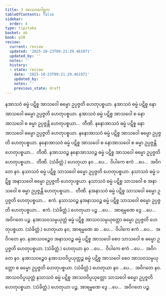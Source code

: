 ```yaml
---
title: 3 အာသဝဂေါစ္ဆက
tableOfContents: false
sidebar:
  order: 4
type: tipitaka
basket: ab
book: p20
review:
  current: review
  updated: '2025-10-23T09:21:29.461971'
  updated_by: ''
  notes: ''
  history:
  - state: review
    date: '2025-10-23T09:21:29.461971'
    updated_by: ''
    notes: ''
    previous_state: draft
---
```



<ReviewStatus review={frontmatter.review} showDetails={true} />

<HypothesisAnnotation frontmatter={frontmatter} />

<DynamicBreadcrumb />

<Division number="14" book="p20" e="ch" v="40" p="339">

<Paragraph number="39" book="p20">
နအာသဝံ ဓမ္မံ ပဋိစ္စ အာသဝေါ ဓမ္မော ဥပ္ပဇ္ဇတိ ဟေတုပစ္စယာ. နအာသဝံ ဓမ္မံ ပဋိစ္စ နောအာသဝေါ ဓမ္မော ဥပ္ပဇ္ဇတိ ဟေတုပစ္စယာ. နအာသဝံ ဓမ္မံ ပဋိစ္စ အာသဝေါ စ နောအာသဝေါ စ ဓမ္မာ ဥပ္ပဇ္ဇန္တိ ဟေတုပစ္စယာ…  တီဏိ.
</Paragraph>

<Paragraph number="40" book="p20">
နနောအာသဝံ ဓမ္မံ ပဋိစ္စ နောအာသဝေါ ဓမ္မော ဥပ္ပဇ္ဇတိ ဟေတုပစ္စယာ. နနောအာသဝံ ဓမ္မံ ပဋိစ္စ အာသဝေါ ဓမ္မော ဥပ္ပဇ္ဇတိ ဟေတုပစ္စယာ. နနောအာသဝံ ဓမ္မံ ပဋိစ္စ အာသဝေါ စ နောအာသဝေါ စ ဓမ္မာ ဥပ္ပဇ္ဇန္တိ ဟေတုပစ္စယာ…  တီဏိ.
</Paragraph>

<Paragraph number="41" book="p20">
နအာသဝဉ္စ နနောအာသဝဉ္စ ဓမ္မံ ပဋိစ္စ အာသဝေါ ဓမ္မော ဥပ္ပဇ္ဇတိ ဟေတုပစ္စယာ…  တီဏိ. (သံခိတ္တံ.)
</Paragraph>

<Paragraph number="42" book="p20">
ဟေတုယာ နဝ …ပေ…  ဝိပါကေ ဧကံ …ပေ…  အဝိဂတေ နဝ.
</Paragraph>

</Division>
<Division number="15" book="p20" e="ch" v="40" p="340">

<Paragraph number="43" book="p20">
နသာသဝံ ဓမ္မံ ပဋိစ္စ သာသဝေါ ဓမ္မော ဥပ္ပဇ္ဇတိ ဟေတုပစ္စယာ. နသာသဝံ ဓမ္မံ ပဋိစ္စ အနာသဝေါ ဓမ္မော ဥပ္ပဇ္ဇတိ ဟေတုပစ္စယာ. နသာသဝံ ဓမ္မံ ပဋိစ္စ သာသဝေါ စ အနာသဝေါ စ ဓမ္မာ ဥပ္ပဇ္ဇန္တိ ဟေတုပစ္စယာ…  တီဏိ.
</Paragraph>

<Paragraph number="44" book="p20">
နအနာသဝံ ဓမ္မံ ပဋိစ္စ သာသဝေါ ဓမ္မော ဥပ္ပဇ္ဇတိ ဟေတုပစ္စယာ…  ဧကံ.
</Paragraph>

<Paragraph number="45" book="p20">
နသာသဝဉ္စ နအနာသဝဉ္စ ဓမ္မံ ပဋိစ္စ သာသဝေါ ဓမ္မော ဥပ္ပဇ္ဇတိ ဟေတုပစ္စယာ…  ဧကံ. (သံခိတ္တံ.)
</Paragraph>

<Paragraph number="46" book="p20">
ဟေတုယာ ပဉ္စ …ပေ…  အာရမ္မဏေ ဒွေ …ပေ…  အဝိဂတေ ပဉ္စ.
</Paragraph>

</Division>
<Division number="16" book="p20" e="ch" v="40" p="340">

<Paragraph number="47" book="p20">
နအာသဝသမ္ပယုတ္တံ ဓမ္မံ ပဋိစ္စ အာသဝသမ္ပယုတ္တော ဓမ္မော ဥပ္ပဇ္ဇတိ ဟေတုပစ္စယာ. (သံခိတ္တံ.)
</Paragraph>

<Paragraph number="48" book="p20">
ဟေတုယာ နဝ, အာရမ္မဏေ ဆ …ပေ…  ဝိပါကေ ဧကံ …ပေ…  အဝိဂတေ နဝ.
</Paragraph>

</Division>
<Division number="17" book="p20" e="ch" v="40" p="340">

<Paragraph number="49" book="p20">
နအာသဝဉ္စေဝ အနာသဝဉ္စ ဓမ္မံ ပဋိစ္စ အာသဝေါ စေဝ သာသဝေါ စ ဓမ္မော ဥပ္ပဇ္ဇတိ ဟေတုပစ္စယာ. (သံခိတ္တံ.)
</Paragraph>

<Paragraph number="50" book="p20">
ဟေတုယာ နဝ …ပေ…  ဝိပါကေ ဧကံ …ပေ…  အဝိဂတေ နဝ.
</Paragraph>

</Division>
<Division number="18" book="p20" e="ch" v="40" p="340">

<Paragraph number="51" book="p20">
နအာသဝဉ္စေဝ နအာသဝဝိပ္ပယုတ္တဉ္စ ဓမ္မံ ပဋိစ္စ အာသဝေါ စေဝ အာသဝသမ္ပယုတ္တော စ ဓမ္မော ဥပ္ပဇ္ဇတိ ဟေတုပစ္စယာ. (သံခိတ္တံ.)
</Paragraph>

<Paragraph number="52" book="p20">
ဟေတုယာ နဝ …ပေ…  အဝိဂတေ နဝ.
</Paragraph>

</Division>
<Division number="19" book="p20" e="ch" v="40" p="340">

<Paragraph number="53" book="p20">
အာသဝဝိပ္ပယုတ္တံ နသာသဝံ ဓမ္မံ ပဋိစ္စ အာသဝဝိပ္ပယုတ္တော သာသဝေါ ဓမ္မော ဥပ္ပဇ္ဇတိ ဟေတုပစ္စယာ. (သံခိတ္တံ.)
</Paragraph>

<Paragraph number="54" book="p20">
ဟေတုယာ ပဉ္စ, အာရမ္မဏေ ဒွေ …ပေ…  အဝိဂတေ ပဉ္စ.
</Paragraph>
</Division>